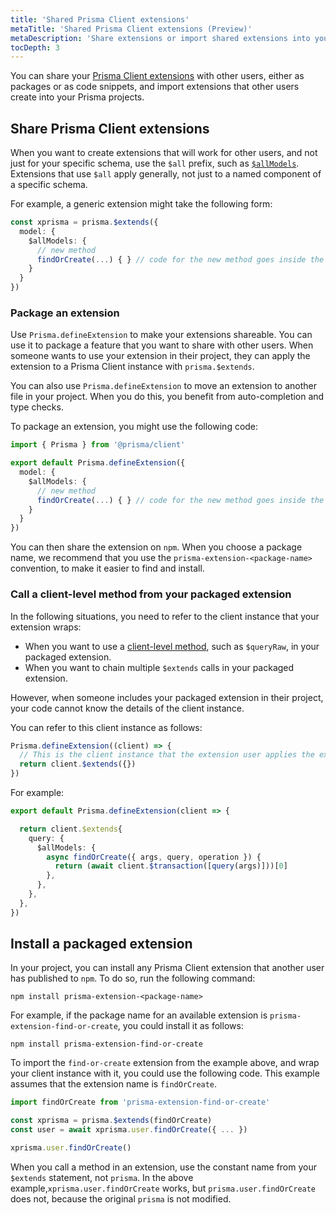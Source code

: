 ```yaml
---
title: 'Shared Prisma Client extensions'
metaTitle: 'Shared Prisma Client extensions (Preview)'
metaDescription: 'Share extensions or import shared extensions into your Prisma project'
tocDepth: 3
---
```


<TopBlock>

You can share your [Prisma Client extensions](/concepts/components/prisma-client/client-extensions/) with other users, either as packages or as code snippets, and import extensions that other users create into your Prisma projects.

</TopBlock>

## Share Prisma Client extensions

When you want to create extensions that will work for other users, and not just for your specific schema, use the `$all` prefix, such as [`$allModels`](/concepts/components/prisma-client/client-extensions/model#add-a-custom-method-to-all-models-in-your-schema). Extensions that use `$all` apply generally, not just to a named component of a specific schema.

For example, a generic extension might take the following form:

```ts
const xprisma = prisma.$extends({
  model: {
    $allModels: {
      // new method
      findOrCreate(...) { } // code for the new method goes inside the brackets
    }
  }
})
```

### Package an extension

Use `Prisma.defineExtension` to make your extensions shareable. You can use it to package a feature that you want to share with other users. When someone wants to use your extension in their project, they can apply the extension to a Prisma Client instance with `prisma.$extends`.

You can also use `Prisma.defineExtension` to move an extension to another file in your project. When you do this, you benefit from auto-completion and type checks.

To package an extension, you might use the following code:

```ts
import { Prisma } from '@prisma/client'

export default Prisma.defineExtension({
  model: {
    $allModels: {
      // new method
      findOrCreate(...) { } // code for the new method goes inside the brackets
    }
  }
})
```

You can then share the extension on `npm`. When you choose a package name, we recommend that you use the `prisma-extension-<package-name>` convention, to make it easier to find and install.

### Call a client-level method from your packaged extension

In the following situations, you need to refer to the client instance that your extension wraps:

- When you want to use a [client-level method](/reference/api-reference/prisma-client-reference#client-methods), such as `$queryRaw`, in your packaged extension.
- When you want to chain multiple `$extends` calls in your packaged extension.

However, when someone includes your packaged extension in their project, your code cannot know the details of the client instance.

You can refer to this client instance as follows:

```ts
Prisma.defineExtension((client) => {
  // This is the client instance that the extension user applies the extension to
  return client.$extends({})
})
```

For example:

```ts
export default Prisma.defineExtension(client => {

  return client.$extends{
    query: {
      $allModels: {
        async findOrCreate({ args, query, operation }) {
          return (await client.$transaction([query(args)]))[0]
        },
      },
    },
  },
})
```

## Install a packaged extension

In your project, you can install any Prisma Client extension that another user has published to `npm`. To do so, run the following command:

```terminal
npm install prisma-extension-<package-name>
```

For example, if the package name for an available extension is `prisma-extension-find-or-create`, you could install it as follows:

```terminal
npm install prisma-extension-find-or-create
```

To import the `find-or-create` extension from the example above, and wrap your client instance with it, you could use the following code. This example assumes that the extension name is `findOrCreate`.

```ts
import findOrCreate from 'prisma-extension-find-or-create'

const xprisma = prisma.$extends(findOrCreate)
const user = await xprisma.user.findOrCreate({ ... })

xprisma.user.findOrCreate()
```

When you call a method in an extension, use the constant name from your `$extends` statement, not `prisma`. In the above example,`xprisma.user.findOrCreate` works, but `prisma.user.findOrCreate` does not, because the original `prisma` is not modified.
